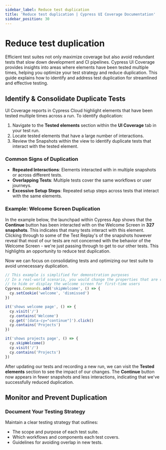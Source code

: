 ```yaml
---
sidebar_label: Reduce test duplication
title: 'Reduce test duplication | Cypress UI Coverage Documentation'
sidebar_position: 30
---
```


# Reduce test duplication

Efficient test suites not only maximize coverage but also avoid redundant tests that slow down development and CI pipelines. Cypress UI Coverage provides insights into areas where elements have been tested multiple times, helping you optimize your test strategy and reduce duplication. This guide explains how to identify and address test duplication for streamlined and effective testing.

## Identify & Consolidate Duplicate Tests

UI Coverage reports in Cypress Cloud highlight elements that have been tested multiple times across a run. To identify duplication:

1. Navigate to the **Tested elements** section within the **UI Coverage** tab in your test run.
1. Locate tested elements that have a large number of interactions.
1. Review the Snapshots within the view to identify duplicate tests that interact with the tested element.

<DocsImage
  src="/img/ui-coverage/guides/cypress-ui-coverage-tested-elements-with-high-interactions.png"
  alt="Cypress Cloud screenshot showing the Welcome Screen of the Cypress App with the Continue button highlighted and the number of snapshots it appears in"
/>

### Common Signs of Duplication

- **Repeated Interactions**: Elements interacted with in multiple snapshots or across different tests.
- **Overlapping Tests**: Multiple tests cover the same workflows or user journeys.
- **Excessive Setup Steps**: Repeated setup steps across tests that interact with the same elements.

### Example: Welcome Screen Duplication

In the example below, the launchpad within Cypress App shows that the **Continue** button has been interacted with on the Welcome Screen in **327 snapshots**. This indicates that many tests interact with this element. Clicking through to some of the Test Replay's of the snapshots however reveal that most of our tests are not concerned with the behavior of the Welcome Screen - we're just passing through to get to our other tests. This highlights an opportunity to reduce test duplication.


<DocsImage
  src="/img/ui-coverage/guides/cypress-ui-coverage-test-duplication-welcome-screen-example.png"
  alt="Cypress Cloud screenshot showing the snapshots and interactions of a button with many snapshots and interactions"
/>

Now we can focus on consolidating tests and optimizing our test suite to avoid unnecessary duplication.

```js
// This example is simplified for demonstration purposes
// In a real-world scenario, you would change the properties that are checked
// to hide or display the welcome screen for first-time users
Cypress.Commands.add('skipWelcome', () => {
  cy.setCookie('welcome', 'dismissed')
})

it('shows welcome page', () => {
  cy.visit('/')
  cy.contains('Welcome')
  cy.get('[data-cy="continue"]').click()
  cy.contains('Projects')
})

it('shows projects page', () => {
  cy.skipWelcome()
  cy.visit('/')
  cy.contains('Projects')
})
```

After updating our tests and recording a new run, we can visit the **Tested elements** section to see the impact of our changes. The **Continue** button now appears in fewer snapshots and less interactions, indicating that we've successfully reduced duplication.

<DocsImage
  src="/img/ui-coverage/guides/cypress-ui-coverage-test-duplication-example-after.png"
  alt="Cypress Cloud screenshot showing the snapshots and interactions of a tested element after reducing test duplication"
/>

## Monitor and Prevent Duplication

### Document Your Testing Strategy

Maintain a clear testing strategy that outlines:

- The scope and purpose of each test suite.
- Which workflows and components each test covers.
- Guidelines for avoiding overlap in new tests.
